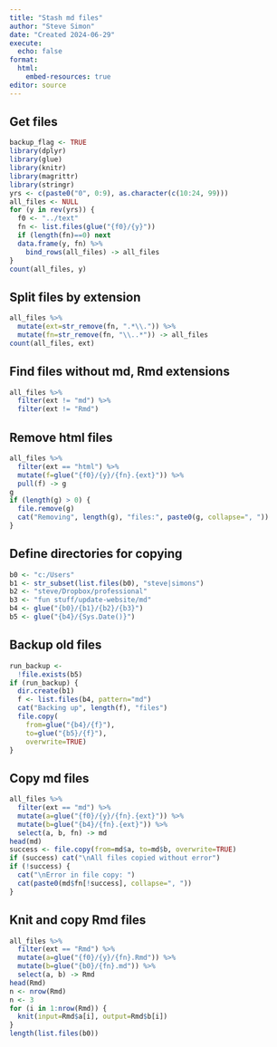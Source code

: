 ```yaml
---
title: "Stash md files"
author: "Steve Simon"
date: "Created 2024-06-29"
execute:
  echo: false
format:
  html:
    embed-resources: true
editor: source
---
```


## Get files

```r
backup_flag <- TRUE
library(dplyr)
library(glue)
library(knitr)
library(magrittr)
library(stringr)
yrs <- c(paste0("0", 0:9), as.character(c(10:24, 99)))
all_files <- NULL
for (y in rev(yrs)) {
  f0 <- "../text"
  fn <- list.files(glue("{f0}/{y}"))
  if (length(fn)==0) next
  data.frame(y, fn) %>%
    bind_rows(all_files) -> all_files
}
count(all_files, y)
```


## Split files by extension

```r
all_files %>%
  mutate(ext=str_remove(fn, ".*\\.")) %>%
  mutate(fn=str_remove(fn, "\\..*")) -> all_files
count(all_files, ext)
```

## Find files without md, Rmd extensions

```r
all_files %>%
  filter(ext != "md") %>%
  filter(ext != "Rmd")
```

## Remove html files

```r
all_files %>%
  filter(ext == "html") %>%
  mutate(f=glue("{f0}/{y}/{fn}.{ext}")) %>%
  pull(f) -> g
g
if (length(g) > 0) {
  file.remove(g)
  cat("Removing", length(g), "files:", paste0(g, collapse=", "))
}
```

## Define directories for copying

```r
b0 <- "c:/Users"
b1 <- str_subset(list.files(b0), "steve|simons")
b2 <- "steve/Dropbox/professional"
b3 <- "fun stuff/update-website/md"
b4 <- glue("{b0}/{b1}/{b2}/{b3}")
b5 <- glue("{b4}/{Sys.Date()}")
```

## Backup old files

```r
run_backup <- 
  !file.exists(b5)
if (run_backup) {
  dir.create(b1)
  f <- list.files(b4, pattern="md")
  cat("Backing up", length(f), "files")
  file.copy(
    from=glue("{b4}/{f}"),
    to=glue("{b5}/{f}"),
    overwrite=TRUE)
}
```

## Copy md files

```r
all_files %>%
  filter(ext == "md") %>%
  mutate(a=glue("{f0}/{y}/{fn}.{ext}")) %>%
  mutate(b=glue("{b4}/{fn}.{ext}")) %>%
  select(a, b, fn) -> md
head(md)
success <- file.copy(from=md$a, to=md$b, overwrite=TRUE)
if (success) cat("\nAll files copied without error")
if (!success) {
  cat("\nError in file copy: ")
  cat(paste0(md$fn[!success], collapse=", "))
}
```

## Knit and copy Rmd files

```r
all_files %>%
  filter(ext == "Rmd") %>%
  mutate(a=glue("{f0}/{y}/{fn}.Rmd")) %>%
  mutate(b=glue("{b0}/{fn}.md")) %>%
  select(a, b) -> Rmd
head(Rmd)
n <- nrow(Rmd)
n <- 3
for (i in 1:nrow(Rmd)) {
  knit(input=Rmd$a[i], output=Rmd$b[i])
}
length(list.files(b0))
```